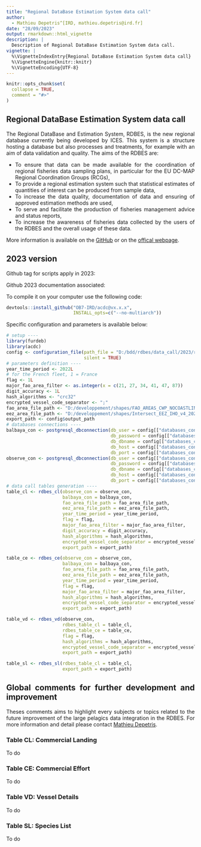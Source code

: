 ```yaml
---
title: "Regional DataBase Estimation System data call"
author:
  - Mathieu Depetris^[IRD, mathieu.depetris@ird.fr]
date: "28/09/2023"
output: rmarkdown::html_vignette
description: |
  Description of Regional DataBase Estimation System data call.
vignette: |
  %\VignetteIndexEntry{Regional DataBase Estimation System data call}
  %\VignetteEngine{knitr::knitr}
  %\VignetteEncoding{UTF-8}
---
```


```r
knitr::opts_chunk$set(
  collapse = TRUE,
  comment = "#>"
)
```

<div style="text-align: justify">

## Regional DataBase Estimation System data call

The Regional DataBase and Estimation System, RDBES, is the new regional database currently being developed by ICES. This system is a structure hosting a database but also processes and treatments, for example with an aim of data validation and quality. The aims of the RDBES are:

* To ensure that data can be made available for the coordination of regional fisheries data sampling plans, in particular for the EU DC-MAP Regional Coordination Groups (RCGs),
* To provide a regional estimation system such that statistical estimates of quantities of interest can be produced from sample data,
* To increase the data quality, documentation of data and ensuring of approved estimation methods are used,
* To serve and facilitate the production of fisheries management advice and status reports,
* To increase the awareness of fisheries data collected by the users of the RDBES and the overall usage of these data.

More information is available on the [GitHub](https://github.com/ices-tools-dev/RDBES/tree/master) or on the [offical webpage](https://rdbes.ices.dk/#/home).

## 2023 version

Github tag for scripts apply in 2023: 

Github 2023 documentation associated:

To compile it on your computer use the following code:

```r
devtools::install_github("OB7-IRD/acdc@vx.x.x",
                         INSTALL_opts=c("--no-multiarch"))
```

Specific configuration and parameters is available below:

```r
# setup ----
library(furdeb)
library(acdc)
config <- configuration_file(path_file = "D:/bdd/rdbes/data_call/2023/rdbes_datacall_2023_configuration_file.yml",
                             silent = TRUE)
# parameters definition ----
year_time_period <- 2022L
# for the French fleet, 1 = France
flag <- 1L
major_fao_area_filter <- as.integer(x = c(21, 27, 34, 41, 47, 87))
digit_accuracy <- 1L
hash_algorithms <- "crc32"
encrypted_vessel_code_separator <- ";"
fao_area_file_path <- "D:/developpement/shapes/FAO_AREAS_CWP_NOCOASTLINE/FAO_AREAS_CWP_NOCOASTLINE.Rdata"
eez_area_file_path <- "D:/developpement/shapes/Intersect_EEZ_IHO_v4_2020/Intersect_EEZ_IHO_v4_2020.Rdata"
export_path <- config$output_path
# databases connections ----
balbaya_con <- postgresql_dbconnection(db_user = config[["databases_configuration"]][["balbaya_vmot5"]]$login,
                                       db_password = config[["databases_configuration"]][["balbaya_vmot5"]]$password,
                                       db_dbname = config[["databases_configuration"]][["balbaya_vmot5"]]$dbname,
                                       db_host = config[["databases_configuration"]][["balbaya_vmot5"]]$host,
                                       db_port = config[["databases_configuration"]][["balbaya_vmot5"]]$port)
observe_con <- postgresql_dbconnection(db_user = config[["databases_configuration"]][["observe_vmot6_test"]]$login,
                                       db_password = config[["databases_configuration"]][["observe_vmot6_test"]]$password,
                                       db_dbname = config[["databases_configuration"]][["observe_vmot6_test"]]$dbname,
                                       db_host = config[["databases_configuration"]][["observe_vmot6_test"]]$host,
                                       db_port = config[["databases_configuration"]][["observe_vmot6_test"]]$port)
# data call tables generation ----
table_cl <- rdbes_cl(observe_con = observe_con,
                     balbaya_con = balbaya_con,
                     fao_area_file_path = fao_area_file_path,
                     eez_area_file_path = eez_area_file_path,
                     year_time_period = year_time_period,
                     flag = flag,
                     major_fao_area_filter = major_fao_area_filter,
                     digit_accuracy = digit_accuracy,
                     hash_algorithms = hash_algorithms,
                     encrypted_vessel_code_separator = encrypted_vessel_code_separator,
                     export_path = export_path)

table_ce <- rdbes_ce(observe_con = observe_con,
                     balbaya_con = balbaya_con,
                     fao_area_file_path = fao_area_file_path,
                     eez_area_file_path = eez_area_file_path,
                     year_time_period = year_time_period,
                     flag = flag,
                     major_fao_area_filter = major_fao_area_filter,
                     hash_algorithms = hash_algorithms,
                     encrypted_vessel_code_separator = encrypted_vessel_code_separator,
                     export_path = export_path)

table_vd <- rdbes_vd(observe_con,
                     rdbes_table_cl = table_cl,
                     rdbes_table_ce = table_ce,
                     flag = flag,
                     hash_algorithms = hash_algorithms,
                     encrypted_vessel_code_separator = encrypted_vessel_code_separator,
                     export_path = export_path)

table_sl <- rdbes_sl(rdbes_table_cl = table_cl,
                     export_path = export_path)
```

## Global comments for further development and improvement

Theses comments aims to highlight every subjects or topics related to the future improvement of the large pelagics data integration in the RDBES. For more information and detail please contact [Mathieu Depetris](mathieu.depetris@ird.fr).

### Table CL: Commercial Landing

To do

### Table CE: Commercial Effort

To do

### Table VD: Vessel Details

To do

### Table SL: Species List

To do




